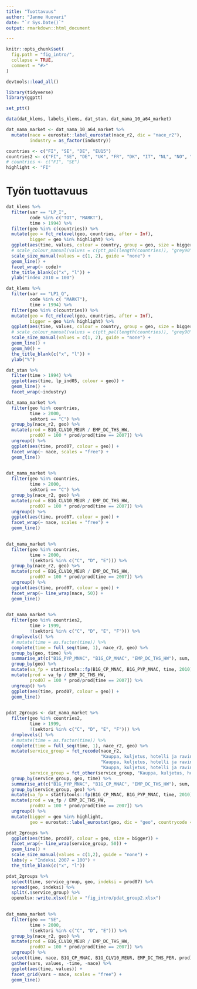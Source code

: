 ```yaml
---
title: "Tuottavuus"
author: "Janne Huovari"
date: "`r Sys.Date()`"
output: rmarkdown::html_document

---
```


```r
knitr::opts_chunk$set(
  fig.path = "fig_intro/",
  collapse = TRUE,
  comment = "#>"
)

devtools::load_all()

library(tidyverse)
library(ggptt)

set_ptt()

```

```r

data(dat_klems, labels_klems, dat_stan, dat_nama_10_a64_market)

dat_nama_market <- dat_nama_10_a64_market %>% 
  mutate(nace = eurostat::label_eurostat(nace_r2, dic = "nace_r2"),
         industry = as_factor(industry))

countries <- c("FI", "SE", "DE", "EU15")
countries2 <- c("FI", "SE", "DE", "UK", "FR", "DK", "IT", "NL", "NO", "EU15")
# countries <- c("FI", "SE")
highlight <- "FI"

```


# Työn tuottavuus

```r


dat_klems %>% 
  filter(var == "LP_I",
         code %in% c("TOT", "MARKT"),
         time > 1994) %>% 
  filter(geo %in% c(countries)) %>%
  mutate(geo = fct_relevel(geo, countries, after = Inf),
         bigger = geo %in% highlight) %>% 
  ggplot(aes(time, values, colour = country, group = geo, size = bigger)) +
  # scale_colour_manual(values = c(ptt_pal(length(countries)), "grey90")) +
  scale_size_manual(values = c(1, 2), guide = "none") +
  geom_line() + 
  facet_wrap(~ code)+
  the_title_blank(c("x", "l")) +
  ylab("index 2010 = 100") 

```

```r


dat_klems %>% 
  filter(var == "LP1_Q",
         code %in% c( "MARKT"),
         time > 1994) %>% 
  filter(geo %in% c(countries)) %>%
  mutate(geo = fct_relevel(geo, countries, after = Inf),
         bigger = geo %in% highlight) %>% 
  ggplot(aes(time, values, colour = country, group = geo, size = bigger)) +
  # scale_colour_manual(values = c(ptt_pal(length(countries)), "grey90")) +
  scale_size_manual(values = c(1, 2), guide = "none") +
  geom_line() + 
  geom_h0() +
  the_title_blank(c("x", "l")) +
  ylab("%")

```

```r

dat_stan %>% 
  filter(time > 1994) %>% 
  ggplot(aes(time, lp_ind05, colour = geo)) +
  geom_line() +
  facet_wrap(~industry)

```

```r

dat_nama_market %>% 
  filter(geo %in% countries,
         time > 2000,
         sektori == "C") %>% 
  group_by(nace_r2, geo) %>% 
  mutate(prod = B1G_CLV10_MEUR / EMP_DC_THS_HW,
         prod07 = 100 * prod/prod[time == 2007]) %>%
  ungroup() %>% 
  ggplot(aes(time, prod07, colour = geo)) +
  facet_wrap(~ nace, scales = "free") +
  geom_line()
  

```

```r

dat_nama_market %>% 
  filter(geo %in% countries,
         time > 2000,
         sektori == "C") %>% 
  group_by(nace_r2, geo) %>% 
  mutate(prod = B1G_CLV10_MEUR / EMP_DC_THS_HW,
         prod07 = 100 * prod/prod[time == 2007]) %>%
  ungroup() %>% 
  ggplot(aes(time, prod07, colour = geo)) +
  facet_wrap(~ nace, scales = "free") +
  geom_line()
  

```

```r

dat_nama_market %>% 
  filter(geo %in% countries,
         time > 2000,
         !(sektori %in% c("C", "D", "E"))) %>% 
  group_by(nace_r2, geo) %>% 
  mutate(prod = B1G_CLV10_MEUR / EMP_DC_THS_HW,
         prod07 = 100 * prod/prod[time == 2007]) %>%
  ungroup() %>% 
  ggplot(aes(time, prod07, colour = geo)) +
  facet_wrap(~ line_wrap(nace, 50)) +
  geom_line()
  

```

```r

dat_nama_market %>% 
  filter(geo %in% countries2,
         time > 1999,
         !(sektori %in% c("C", "D", "E", "F"))) %>%
  droplevels() %>% 
  # mutate(time = as.factor(time)) %>% 
  complete(time = full_seq(time, 1), nace_r2, geo) %>% 
  group_by(geo, time) %>% 
  summarise_at(c("B1G_PYP_MNAC", "B1G_CP_MNAC", "EMP_DC_THS_HW"), sum, na.rm = FALSE) %>% 
  group_by(geo) %>%
  mutate(va_fp = statfitools::fp(B1G_CP_MNAC, B1G_PYP_MNAC, time, 2010)) %>% 
  mutate(prod = va_fp / EMP_DC_THS_HW,
         prod07 = 100 * prod/prod[time == 2007]) %>%
  ungroup() %>% 
  ggplot(aes(time, prod07, colour = geo)) +
  geom_line()
  

```

```r

pdat_2groups <- dat_nama_market %>% 
  filter(geo %in% countries2,
         time > 1999,
         !(sektori %in% c("C", "D", "E", "F"))) %>%
  droplevels() %>% 
  # mutate(time = as.factor(time)) %>% 
  complete(time = full_seq(time, 1), nace_r2, geo) %>% 
  mutate(service_group = fct_recode(nace_r2, 
                                    "Kauppa, kuljetus, hotelli ja ravintola" = "G",
                                    "Kauppa, kuljetus, hotelli ja ravintola" = "I",
                                    "Kauppa, kuljetus, hotelli ja ravintola" = "H"),
         service_group = fct_other(service_group, "Kauppa, kuljetus, hotelli ja ravintola", other_level = "Muut palvelut")) %>% 
  group_by(service_group, geo, time) %>% 
  summarise_at(c("B1G_PYP_MNAC", "B1G_CP_MNAC", "EMP_DC_THS_HW"), sum, na.rm = FALSE) %>% 
  group_by(service_group, geo) %>%
  mutate(va_fp = statfitools::fp(B1G_CP_MNAC, B1G_PYP_MNAC, time, 2010)) %>% 
  mutate(prod = va_fp / EMP_DC_THS_HW,
         prod07 = 100 * prod/prod[time == 2007]) %>%
  ungroup() %>% 
  mutate(bigger = geo %in% highlight,
         geo = eurostat::label_eurostat(geo, dic = "geo", countrycode = "cldr.short.fi"))

pdat_2groups %>% 
  ggplot(aes(time, prod07, colour = geo, size = bigger)) +
  facet_wrap(~ line_wrap(service_group, 50)) +
  geom_line() +
  scale_size_manual(values = c(1,2), guide = "none") +
  labs(y = "Indeksi 2007 = 100") +
  the_title_blank(c("x", "l"))

pdat_2groups %>% 
  select(time, service_group, geo, indeksi = prod07) %>% 
  spread(geo, indeksi) %>% 
  split(.$service_group) %>% 
  openxlsx::write.xlsx(file = "fig_intro/pdat_group2.xlsx") 
  

```

```r

dat_nama_market %>% 
  filter(geo == "SE",
         time > 2000,
         !(sektori %in% c("C", "D", "E"))) %>% 
  group_by(nace_r2, geo) %>% 
  mutate(prod = B1G_CLV10_MEUR / EMP_DC_THS_HW,
         prod07 = 100 * prod/prod[time == 2007]) %>%
  ungroup() %>% 
  select(time, nace, B1G_CP_MNAC, B1G_CLV10_MEUR, EMP_DC_THS_PER, prod) %>% 
  gather(vars, values, -time, -nace) %>% 
  ggplot(aes(time, values)) +
  facet_grid(vars ~ nace, scales = "free") +
  geom_line()
  

```
